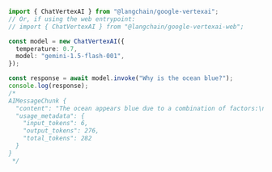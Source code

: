 ```typescript
import { ChatVertexAI } from "@langchain/google-vertexai";
// Or, if using the web entrypoint:
// import { ChatVertexAI } from "@langchain/google-vertexai-web";

const model = new ChatVertexAI({
  temperature: 0.7,
  model: "gemini-1.5-flash-001",
});

const response = await model.invoke("Why is the ocean blue?");
console.log(response);
/*
AIMessageChunk {
  "content": "The ocean appears blue due to a combination of factors:\n\n**1. Rayleigh Scattering:**\n\n* This is the primary reason.  Sunlight is made up of all colors of the rainbow.  When sunlight enters the ocean, blue wavelengths are scattered more than other colors by water molecules. \n* This scattered blue light is what we see.  Think of it like sunlight being scattered by the atmosphere, making the sky appear blue.\n\n**2. Absorption of Other Colors:**\n\n* Water absorbs red, orange, yellow, and green wavelengths of light more readily than blue.  This means less of those colors reach our eyes.\n* The deeper the water, the more red light is absorbed, making the ocean appear even bluer.\n\n**3. Other Factors:**\n\n* **Depth:**  The deeper the water, the bluer it appears.\n* **Turbidity:**  The presence of particles like sediment or plankton can affect the color.  A cloudy ocean might appear more greenish or brown.\n* **Time of Day:**  The ocean can appear different colors depending on the angle of the sun.\n\n**In Summary:**\n\nThe ocean appears blue primarily due to Rayleigh scattering, where blue wavelengths of light are scattered more effectively by water molecules. This, combined with the absorption of other colors by water, results in the blue hue we perceive.\n",
  "usage_metadata": {
    "input_tokens": 6,
    "output_tokens": 276,
    "total_tokens": 282
  }
}
 */
```
